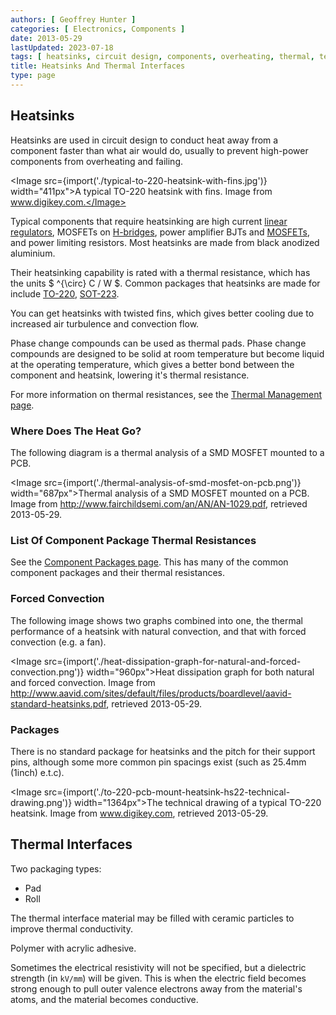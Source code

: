 ```yaml
---
authors: [ Geoffrey Hunter ]
categories: [ Electronics, Components ]
date: 2013-05-29
lastUpdated: 2023-07-18
tags: [ heatsinks, circuit design, components, overheating, thermal, temperature, packages, pads, interfaces, thermal interfaces ]
title: Heatsinks And Thermal Interfaces
type: page
---
```



## Heatsinks

Heatsinks are used in circuit design to conduct heat away from a component faster than what air would do, usually to prevent high-power components from overheating and failing.

<Image src={import('./typical-to-220-heatsink-with-fins.jpg')} width="411px">A typical TO-220 heatsink with fins. Image from www.digikey.com.</Image>

Typical components that require heatsinking are high current [linear regulators](/electronics/components/power-regulators), MOSFETs on [H-bridges](/docs/electronics/components/h-bridges/index.mdx), power amplifier BJTs and [MOSFETs](/electronics/components/transistors/mosfets), and power limiting resistors. Most heatsinks are made from black anodized aluminium.

Their heatsinking capability is rated with a thermal resistance, which has the units $ ^{\circ} C / W $. Common packages that heatsinks are made for include [TO-220](/pcb-design/component-packages/to-220-component-package), [SOT-223](/pcb-design/component-packages/sot-23-component-package).

You can get heatsinks with twisted fins, which gives better cooling due to increased air turbulence and convection flow.

Phase change compounds can be used as thermal pads. Phase change compounds are designed to be solid at room temperature but become liquid at the operating temperature, which gives a better bond between the component and heatsink, lowering it's thermal resistance.

For more information on thermal resistances, see the [Thermal Management page](/electronics/circuit-design/thermal-management).

### Where Does The Heat Go?

The following diagram is a thermal analysis of a SMD MOSFET mounted to a PCB.

<Image src={import('./thermal-analysis-of-smd-mosfet-on-pcb.png')} width="687px">Thermal analysis of a SMD MOSFET mounted on a PCB. Image from http://www.fairchildsemi.com/an/AN/AN-1029.pdf, retrieved 2013-05-29.</Image>

### List Of Component Package Thermal Resistances

See the [Component Packages page](/pcb-design/component-packages). This has many of the common component packages and their thermal resistances.

### Forced Convection

The following image shows two graphs combined into one, the thermal performance of a heatsink with natural convection, and that with forced convection (e.g. a fan).

<Image src={import('./heat-dissipation-graph-for-natural-and-forced-convection.png')} width="960px">Heat dissipation graph for both natural and forced convection. Image from http://www.aavid.com/sites/default/files/products/boardlevel/aavid-standard-heatsinks.pdf, retrieved 2013-05-29.</Image>

### Packages

There is no standard package for heatsinks and the pitch for their support pins, although some more common pin spacings exist (such as 25.4mm (1inch) e.t.c).

<Image src={import('./to-220-pcb-mount-heatsink-hs22-technical-drawing.png')} width="1364px">The technical drawing of a typical TO-220 heatsink. Image from www.digikey.com, retrieved 2013-05-29.</Image>

## Thermal Interfaces

Two packaging types:

* Pad
* Roll

The thermal interface material may be filled with ceramic particles to improve thermal conductivity.

Polymer with acrylic adhesive.

Sometimes the electrical resistivity will not be specified, but a dielectric strength (in `kV/mm`) will be given. This is when the electric field becomes strong enough to pull outer valence electrons away from the material's atoms, and the material becomes conductive. 
